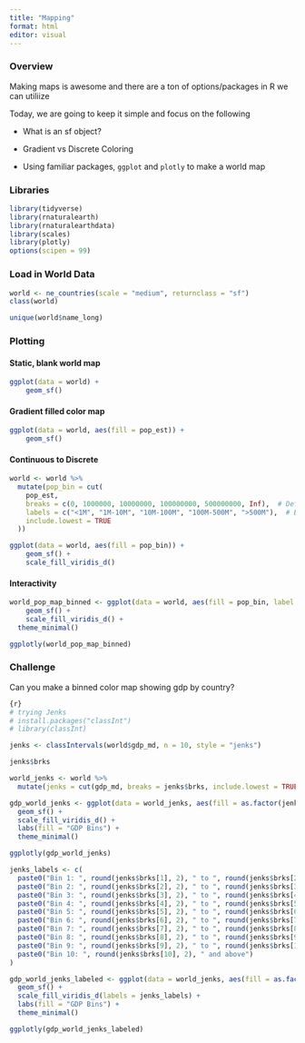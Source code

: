 ```yaml
---
title: "Mapping"
format: html
editor: visual
---
```


### Overview

Making maps is awesome and there are a ton of options/packages in R we can utiliize

Today, we are going to keep it simple and focus on the following

-   What is an sf object?

-   Gradient vs Discrete Coloring

-   Using familiar packages, `ggplot` and `plotly` to make a world map

### Libraries

```r
library(tidyverse)
library(rnaturalearth)
library(rnaturalearthdata)
library(scales)
library(plotly)
options(scipen = 99)
```

### Load in World Data

```r
world <- ne_countries(scale = "medium", returnclass = "sf")
class(world)

unique(world$name_long)
```

### Plotting

#### Static, blank world map

```r
ggplot(data = world) +
    geom_sf()
```

#### Gradient filled color map

```r
ggplot(data = world, aes(fill = pop_est)) +
    geom_sf()
```

#### Continuous to Discrete

```r
world <- world %>%
  mutate(pop_bin = cut(
    pop_est,
    breaks = c(0, 1000000, 10000000, 100000000, 500000000, Inf),  # Define meaningful ranges
    labels = c("<1M", "1M-10M", "10M-100M", "100M-500M", ">500M"),  # Bin labels
    include.lowest = TRUE
  ))
```

```r
ggplot(data = world, aes(fill = pop_bin)) +
    geom_sf() +
    scale_fill_viridis_d()
```

#### Interactivity

```r
world_pop_map_binned <- ggplot(data = world, aes(fill = pop_bin, label = name_long)) +
    geom_sf() +
    scale_fill_viridis_d() +
  theme_minimal()

ggplotly(world_pop_map_binned)
```

### Challenge

Can you make a binned color map showing gdp by country?

```r
{r}
# trying Jenks
# install.packages("classInt")
# library(classInt)

jenks <- classIntervals(world$gdp_md, n = 10, style = "jenks")

jenks$brks

world_jenks <- world %>%
  mutate(jenks = cut(gdp_md, breaks = jenks$brks, include.lowest = TRUE, labels = FALSE))

gdp_world_jenks <- ggplot(data = world_jenks, aes(fill = as.factor(jenks), label = name_long)) +
  geom_sf() +
  scale_fill_viridis_d() +
  labs(fill = "GDP Bins") + 
  theme_minimal()

ggplotly(gdp_world_jenks)

jenks_labels <- c(
  paste0("Bin 1: ", round(jenks$brks[1], 2), " to ", round(jenks$brks[2], 2)),
  paste0("Bin 2: ", round(jenks$brks[2], 2), " to ", round(jenks$brks[3], 2)),
  paste0("Bin 3: ", round(jenks$brks[3], 2), " to ", round(jenks$brks[4], 2)),
  paste0("Bin 4: ", round(jenks$brks[4], 2), " to ", round(jenks$brks[5], 2)),
  paste0("Bin 5: ", round(jenks$brks[5], 2), " to ", round(jenks$brks[6], 2)),
  paste0("Bin 6: ", round(jenks$brks[6], 2), " to ", round(jenks$brks[7], 2)),
  paste0("Bin 7: ", round(jenks$brks[7], 2), " to ", round(jenks$brks[8], 2)),
  paste0("Bin 8: ", round(jenks$brks[8], 2), " to ", round(jenks$brks[9], 2)),
  paste0("Bin 9: ", round(jenks$brks[9], 2), " to ", round(jenks$brks[10], 2)),
  paste0("Bin 10: ", round(jenks$brks[10], 2), " and above")
)

gdp_world_jenks_labeled <- ggplot(data = world_jenks, aes(fill = as.factor(jenks), label=name_long)) +
  geom_sf() +
  scale_fill_viridis_d(labels = jenks_labels) +
  labs(fill = "GDP Bins") +
  theme_minimal()

ggplotly(gdp_world_jenks_labeled)
```
